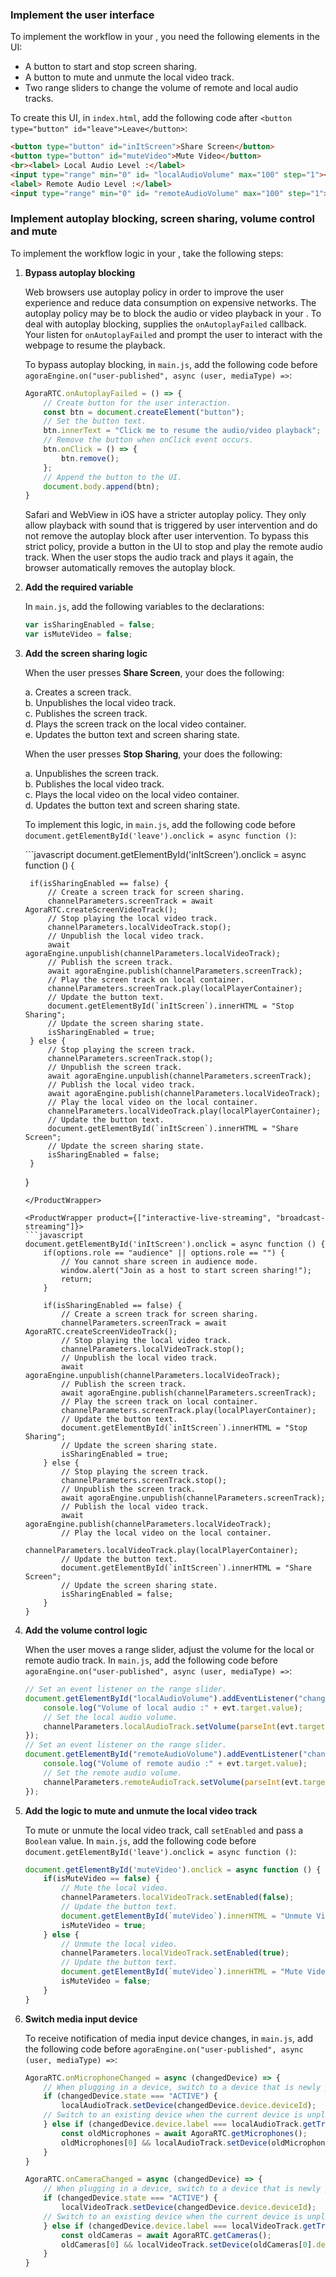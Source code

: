 <PlatformWrapper platform="web">

### Implement the user interface

To implement the <Vpd k="NAME"/> workflow in your <Vpl k="CLIENT" />, you need the following elements in the UI:
 
* A button to start and stop screen sharing.
* A button to mute and unmute the local video track.
* Two range sliders to change the volume of remote and local audio tracks.

To create this UI, in `index.html`, add the following code after `<button type="button" id="leave">Leave</button>`:

```html
<button type="button" id="inItScreen">Share Screen</button>
<button type="button" id="muteVideo">Mute Video</button>
<br><label> Local Audio Level :</label>
<input type="range" min="0" id= "localAudioVolume" max="100" step="1"><br>
<label> Remote Audio Level :</label>
<input type="range" min="0" id= "remoteAudioVolume" max="100" step="1">
```

### Implement autoplay blocking, screen sharing, volume control and mute

To implement the <Vpd k="NAME"/> workflow logic in your <Vpl k="CLIENT" />, take the following steps:

1. **Bypass autoplay blocking**

    Web browsers use autoplay policy in order to improve the user experience and reduce data consumption on expensive networks. The autoplay policy may be to block the audio or video playback in your <Vpl k="CLIENT" />. To deal with autoplay blocking, <Vg k="VSDK" /> supplies the `onAutoplayFailed` callback. Your <Vpl k="CLIENT" /> listen for `onAutoplayFailed` and prompt the user to interact with the webpage to resume the playback.

    To bypass autoplay blocking, in `main.js`, add the following code before `agoraEngine.on("user-published", async (user, mediaType) =>`:

    ```javascript
    AgoraRTC.onAutoplayFailed = () => {
        // Create button for the user interaction.
        const btn = document.createElement("button");
        // Set the button text.
        btn.innerText = "Click me to resume the audio/video playback";
        // Remove the button when onClick event occurs.
        btn.onClick = () => {
            btn.remove();
        };
        // Append the button to the UI.
        document.body.append(btn);
    }
    ```

    Safari and WebView in iOS  have a stricter autoplay policy. They only allow playback with sound that is triggered by user intervention and do not remove the autoplay block after user intervention. To bypass this strict policy, provide a button in the UI to stop and play the remote audio track. When the user stops the audio track and plays it again, the browser automatically removes the autoplay block.

1. **Add the required variable**

    In `main.js`, add the following variables to the declarations:

    ```javascript
    var isSharingEnabled = false;
    var isMuteVideo = false;
    ```

1. **Add the screen sharing logic**

    When the user presses **Share Screen**, your <Vpl k="CLIENT" /> does the following:

    a. Creates a screen track.  
    b. Unpublishes the local video track.  
    c. Publishes the screen track.  
    d. Plays the screen track on the local video container.  
    e. Updates the button text and screen sharing state.  

    When the user presses **Stop Sharing**, your <Vpl k="CLIENT" /> does the following:

    a. Unpublishes the screen track.  
    b. Publishes the local video track.  
    c. Plays the local video on the local video container.  
    d. Updates the button text and screen sharing state.

    To implement this logic, in `main.js`, add the following code before `document.getElementById('leave').onclick = async function ()`:

    <ProductWrapper notAllowed="interactive-live-streaming">
    ```javascript
    document.getElementById('inItScreen').onclick = async function () {

        if(isSharingEnabled == false) {
            // Create a screen track for screen sharing.
            channelParameters.screenTrack = await AgoraRTC.createScreenVideoTrack();
            // Stop playing the local video track.
            channelParameters.localVideoTrack.stop();
            // Unpublish the local video track.
            await agoraEngine.unpublish(channelParameters.localVideoTrack);
            // Publish the screen track.
            await agoraEngine.publish(channelParameters.screenTrack);
            // Play the screen track on local container.
            channelParameters.screenTrack.play(localPlayerContainer);
            // Update the button text.
            document.getElementById(`inItScreen`).innerHTML = "Stop Sharing";
            // Update the screen sharing state.
            isSharingEnabled = true;
        } else {
            // Stop playing the screen track.
            channelParameters.screenTrack.stop();
            // Unpublish the screen track.
            await agoraEngine.unpublish(channelParameters.screenTrack);
            // Publish the local video track.
            await agoraEngine.publish(channelParameters.localVideoTrack);
            // Play the local video on the local container.
            channelParameters.localVideoTrack.play(localPlayerContainer);
            // Update the button text.
            document.getElementById(`inItScreen`).innerHTML = "Share Screen";
            // Update the screen sharing state.
            isSharingEnabled = false;
        }
    }
    ```
    </ProductWrapper>

    <ProductWrapper product={["interactive-live-streaming", "broadcast-streaming"]}>
    ```javascript
    document.getElementById('inItScreen').onclick = async function () {
        if(options.role == "audience" || options.role == "") {
            // You cannot share screen in audience mode.
            window.alert("Join as a host to start screen sharing!");
            return;
        }

        if(isSharingEnabled == false) {
            // Create a screen track for screen sharing.
            channelParameters.screenTrack = await AgoraRTC.createScreenVideoTrack();
            // Stop playing the local video track.
            channelParameters.localVideoTrack.stop();
            // Unpublish the local video track.
            await agoraEngine.unpublish(channelParameters.localVideoTrack);
            // Publish the screen track.
            await agoraEngine.publish(channelParameters.screenTrack);
            // Play the screen track on local container.
            channelParameters.screenTrack.play(localPlayerContainer);
            // Update the button text.
            document.getElementById(`inItScreen`).innerHTML = "Stop Sharing";
            // Update the screen sharing state.
            isSharingEnabled = true;
        } else {
            // Stop playing the screen track.
            channelParameters.screenTrack.stop();
            // Unpublish the screen track.
            await agoraEngine.unpublish(channelParameters.screenTrack);
            // Publish the local video track.
            await agoraEngine.publish(channelParameters.localVideoTrack);
            // Play the local video on the local container.
            channelParameters.localVideoTrack.play(localPlayerContainer);
            // Update the button text.
            document.getElementById(`inItScreen`).innerHTML = "Share Screen";
            // Update the screen sharing state.
            isSharingEnabled = false;
        }
    }
    ```
    </ProductWrapper>

1. **Add the volume control logic**

    When the user moves a range slider, adjust the volume for the local or remote audio track. In `main.js`, add the following code before `agoraEngine.on("user-published", async (user, mediaType) =>`:

    ```javascript
    // Set an event listener on the range slider.
    document.getElementById("localAudioVolume").addEventListener("change", function(evt) {
        console.log("Volume of local audio :" + evt.target.value);
        // Set the local audio volume.
        channelParameters.localAudioTrack.setVolume(parseInt(evt.target.value));
    });
    // Set an event listener on the range slider.
    document.getElementById("remoteAudioVolume").addEventListener("change", function(evt) {
        console.log("Volume of remote audio :" + evt.target.value);
        // Set the remote audio volume.
        channelParameters.remoteAudioTrack.setVolume(parseInt(evt.target.value));
    });
    ```

1. **Add the logic to mute and unmute the local video track**

    To mute or unmute the local video track, call `setEnabled` and pass a `Boolean` value. In `main.js`, add the following code before `document.getElementById('leave').onclick = async function ()`:

    ```javascript
    document.getElementById('muteVideo').onclick = async function () {
        if(isMuteVideo == false) {
            // Mute the local video.
            channelParameters.localVideoTrack.setEnabled(false);
            // Update the button text.
            document.getElementById(`muteVideo`).innerHTML = "Unmute Video";
            isMuteVideo = true;
        } else {
            // Unmute the local video.
            channelParameters.localVideoTrack.setEnabled(true);
            // Update the button text.
            document.getElementById(`muteVideo`).innerHTML = "Mute Video";
            isMuteVideo = false;
        }
    }
    ```

1. **Switch media input device**

    To receive notification of media input device changes, in `main.js`, add the following code before `agoraEngine.on("user-published", async (user, mediaType) =>`:

    ```javascript
    AgoraRTC.onMicrophoneChanged = async (changedDevice) => {
        // When plugging in a device, switch to a device that is newly plugged in.
        if (changedDevice.state === "ACTIVE") {
            localAudioTrack.setDevice(changedDevice.device.deviceId);
        // Switch to an existing device when the current device is unplugged.
        } else if (changedDevice.device.label === localAudioTrack.getTrackLabel()) {
            const oldMicrophones = await AgoraRTC.getMicrophones();
            oldMicrophones[0] && localAudioTrack.setDevice(oldMicrophones[0].deviceId);
        }
    }

    AgoraRTC.onCameraChanged = async (changedDevice) => {
        // When plugging in a device, switch to a device that is newly plugged in.
        if (changedDevice.state === "ACTIVE") {
            localVideoTrack.setDevice(changedDevice.device.deviceId);
        // Switch to an existing device when the current device is unplugged.
        } else if (changedDevice.device.label === localVideoTrack.getTrackLabel()) {
            const oldCameras = await AgoraRTC.getCameras();
            oldCameras[0] && localVideoTrack.setDevice(oldCameras[0].deviceId);
        }
    }
    ```

</PlatformWrapper>
